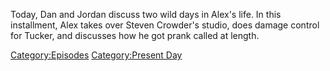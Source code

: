 {{DEFAULTSORT:
    #_EPISODE_0804:May 3-4, 2023
}}{{Episode
    | title             = May 3-4, 2023
    | caption           = Listen to this episode on [https://knowledgefight.libsyn.com/804-may-3-4-2023 Libsyn] [https://open.spotify.com/episode/5MM6ddlAs1o3rkX67LicSu Spotify], Read the [[Transcript/804: May 3-4, 2023|Unofficial Transcript]]
    | episodeNumber     = 804
    | length            = 02:05:37
    | airDate           = May 5, 2023
    | coverageStartDate = May 3, 2023
    | coverageEndDate   = May 4, 2023
    | episodeType       = [[:Category:Present Day|Present Day]]
    | appearance        = [[Steven Crowder]]
    | previousEpisode   = [[803: Mark Bankston, Tapestry King]]
    | nextEpisode       = [[805: February 16, 2004]]
}}

{{Stub}}

Today, Dan and Jordan discuss two wild days in Alex's life.  In this installment, Alex takes over Steven Crowder's studio, does damage control for Tucker, and discusses how he got prank called at length.

[[Category:Episodes]]
[[Category:Present Day]]
